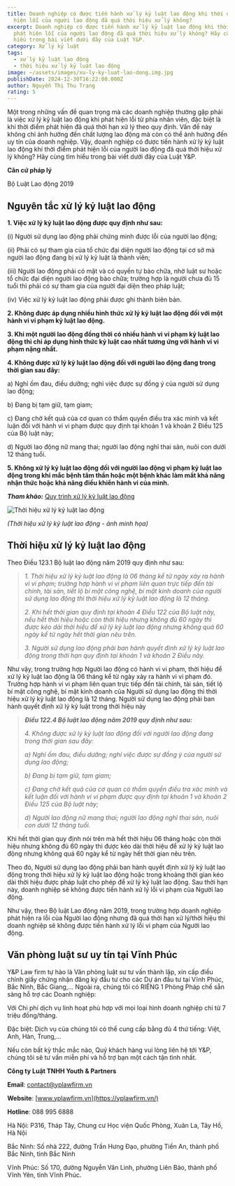 ```yaml
---
title: Doanh nghiệp có được tiến hành xử lý kỷ luật lao động khi thời điểm phát
  hiện lỗi của người lao động đã quá thời hiệu xử lý không?
excerpt: Doanh nghiệp có được tiến hành xử lý kỷ luật lao động khi thời điểm
  phát hiện lỗi của người lao động đã quá thời hiệu xử lý không? Hãy cùng tìm
  hiểu trong bài viết dưới đây của Luật Y&P.
category: Xử lý kỷ luật
tags:
  - xử lý kỷ luật lao động
  - thời hiệu xử lý kỷ luật lao động
image: ~/assets/images/xu-ly-ky-luat-lao-dong.img.jpg
publishDate: 2024-12-30T16:22:00.000Z
author: Nguyễn Thị Thu Trang
rating: 5
---
```

Một trong những vấn đề quan trọng mà các doanh nghiệp thường gặp phải là việc xử lý kỷ luật lao động khi phát hiện lỗi từ phía nhân viên, đặc biệt là khi thời điểm phát hiện đã quá thời hạn xử lý theo quy định. Vấn đề này không chỉ ảnh hưởng đến chất lượng lao động mà còn có thể ảnh hưởng đến uy tín của doanh nghiệp. Vậy, doanh nghiệp có được tiến hành xử lý kỷ luật lao động khi thời điểm phát hiện lỗi của người lao động đã quá thời hiệu xử lý không? Hãy cùng tìm hiểu trong bài viết dưới đây của Luật Y&P.

**Căn cứ pháp lý**

Bộ Luật Lao động 2019

## Nguyên tắc xử lý kỷ luật lao động

**1. Việc xử lý kỷ luật lao động được quy định như sau:**

(i) Người sử dụng lao động phải chứng minh được lỗi của người lao động;

(ii) Phải có sự tham gia của tổ chức đại diện người lao động tại cơ sở mà người lao động đang bị xử lý kỷ luật là thành viên;

(iii) Người lao động phải có mặt và có quyền tự bào chữa, nhờ luật sư hoặc tổ chức đại diện người lao động bào chữa; trường hợp là người chưa đủ 15 tuổi thì phải có sự tham gia của người đại diện theo pháp luật;

(iv) Việc xử lý kỷ luật lao động phải được ghi thành biên bản.

**2. Không được áp dụng nhiều hình thức xử lý kỷ luật lao động đối với một hành vi vi phạm kỷ luật lao động.**

**3. Khi một người lao động đồng thời có nhiều hành vi vi phạm kỷ luật lao động thì chỉ áp dụng hình thức kỷ luật cao nhất tương ứng với hành vi vi phạm nặng nhất.**

**4. Không được xử lý kỷ luật lao động đối với người lao động đang trong thời gian sau đây:**

a) Nghỉ ốm đau, điều dưỡng; nghỉ việc được sự đồng ý của người sử dụng lao động;

b) Đang bị tạm giữ, tạm giam;

c) Đang chờ kết quả của cơ quan có thẩm quyền điều tra xác minh và kết luận đối với hành vi vi phạm được quy định tại khoản 1 và khoản 2 Điều 125 của Bộ luật này;

d) Người lao động nữ mang thai; người lao động nghỉ thai sản, nuôi con dưới 12 tháng tuổi.

**5. Không xử lý kỷ luật lao động đối với người lao động vi phạm kỷ luật lao động trong khi mắc bệnh tâm thần hoặc một bệnh khác làm mất khả năng nhận thức hoặc khả năng điều khiển hành vi của mình.**

***Tham khảo:*** [Quy trình xử lý kỷ luật lao động](https://yplawfirm.vn/lao-dong/quy-trinh-xu-ly-ky-luat-lao-dong)

![Thời hiệu xử lý kỷ luật lao động ](~/assets/images/thoi-hieu-xu-ly-ky-luat-lao-dong.-img.jpg "Thời hiệu xử lý kỷ luật lao động ")

*(Thời hiệu xử lý kỷ luật lao động - ảnh minh họa)*

## Thời hiệu xử lý kỷ luật lao động

Theo Điều 123.1 Bộ luật lao động năm 2019 quy định như sau:

> *1. Thời hiệu xử lý kỷ luật lao động là 06 tháng kể từ ngày xảy ra hành vi vi phạm; trường hợp hành vi vi phạm liên quan trực tiếp đến tài chính, tài sản, tiết lộ bí mật công nghệ, bí mật kinh doanh của người sử dụng lao động thì thời hiệu xử lý kỷ luật lao động là 12 tháng.*
>
> *2. Khi hết thời gian quy định tại khoản 4 Điều 122 của Bộ luật này, nếu hết thời hiệu hoặc còn thời hiệu nhưng không đủ 60 ngày thì được kéo dài thời hiệu để xử lý kỷ luật lao động nhưng không quá 60 ngày kể từ ngày hết thời gian nêu trên.*
>
> *3. Người sử dụng lao động phải ban hành quyết định xử lý kỷ luật lao động trong thời hạn quy định tại khoản 1 và khoản 2 Điều này.*

Như vậy, trong trường hợp Người lao động có hành vi vi phạm, thời hiệu để xử lý kỷ luật lao động là 06 tháng kể từ ngày xảy ra hành vi vi phạm đó. Trường hợp hành vi vi phạm liên quan trực tiếp đến tài chính, tài sản, tiết lộ bí mật công nghệ, bí mật kinh doanh của Người sử dụng lao động thì thời hiệu xử lý kỷ luật lao động là 12 tháng. Người sử dụng lao động phải ban hành quyết định xử lý kỷ luật trong thời hiệu này

> ***Điều 122.4 Bộ luật lao động năm 2019 quy định như sau:***
>
> *4. Không được xử lý kỷ luật lao động đối với người lao động đang trong thời gian sau đây:*
>
> *a) Nghỉ ốm đau, điều dưỡng; nghỉ việc được sự đồng ý của người sử dụng lao động;*
>
> *b) Đang bị tạm giữ, tạm giam;*
>
> *c) Đang chờ kết quả của cơ quan có thẩm quyền điều tra xác minh và kết luận đối với hành vi vi phạm được quy định tại khoản 1 và khoản 2 Điều 125 của Bộ luật này;*
>
> *d) Người lao động nữ mang thai; người lao động nghỉ thai sản, nuôi con dưới 12 tháng tuổi.*

Khi hết thời gian quy định nói trên mà hết thời hiệu 06 tháng hoặc còn thời hiệu nhưng không đủ 60 ngày thì được kéo dài thời hiệu để xử lý kỷ luật lao động nhưng không quá 60 ngày kể từ ngày hết thời gian nêu trên.

Theo đó, Người sử dụng lao động phải ban hành quyết định xử lý kỷ luật lao động trong thời hiệu xử lý kỷ luật lao động hoặc trong khoảng thời gian kéo dài thời hiệu được pháp luật cho phép để xử lý kỷ luật lao động. Sau thời hạn này, doanh nghiệp sẽ không được tiến hành xử lý lỗi vi phạm của Người lao động.

Như vậy, theo Bộ luật Lao động năm 2019, trong trường hợp doanh nghiệp phát hiện ra lỗi của Người lao động nhưng đã quá thời hạn xử lý/thời hiệu thì doanh nghiệp sẽ không được tiến hành xử lý lỗi vi phạm của Người lao động.

## Văn phòng luật sư uy tín tại Vĩnh Phúc

Y&P Law firm tự hào là Văn phòng luật sư tư vấn thành lập, xin cấp điều chỉnh giấy chứng nhận đăng ký đầu tư cho các Dự án đầu tư tại Vĩnh Phúc, Bắc Ninh, Bắc Giang,… Ngoài ra, chúng tôi có RIÊNG 1 Phòng Pháp chế sẵn sàng hỗ trợ các Doanh nghiệp:

Với Chi phí dịch vụ linh hoạt phù hợp với mọi loại hình doanh nghiệp chỉ từ 7 triệu đồng/tháng.

Đặc biệt: Dịch vụ của chúng tôi có thể cung cấp bằng đủ 4 thứ tiếng: Việt, Anh, Hàn, Trung,…

Nếu còn bất kỳ thắc mắc nào, Quý khách hàng vui lòng liên hệ tới Y&P, chúng tôi sẽ tư vấn miễn phí và hỗ trợ bạn một cách tận tình nhất.

**Công ty Luật TNHH Youth & Partners**

**Email**: contact@yplawfirm.vn

**Website**: [www.yplawfirm.vn](https://yplawfirm.vn/)

**Hotline**: 088 995 6888

Hà Nội: P316, Tháp Tây, Chung cư Học viện Quốc Phòng, Xuân La, Tây Hồ, Hà Nội

Bắc Ninh: Số nhà 222, đường Trần Hưng Đạo, phường Tiền An, thành phố Bắc Ninh, tỉnh Bắc Ninh

Vĩnh Phúc: Số 170, đường Nguyễn Văn Linh, phường Liên Bảo, thành phố Vĩnh Yên, tỉnh Vĩnh Phúc.
